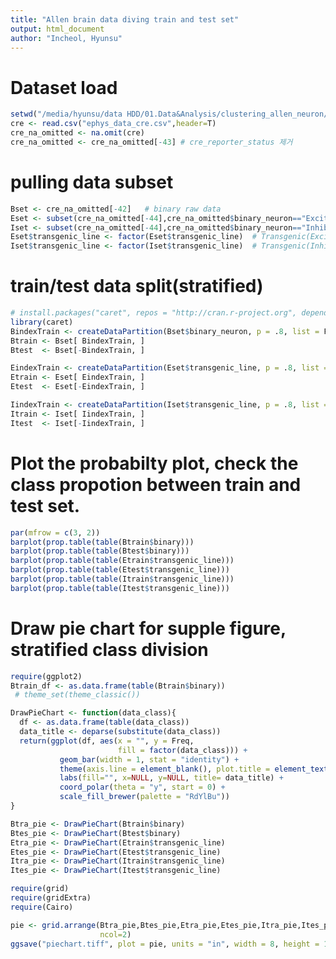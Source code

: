 ```yaml
---
title: "Allen brain data diving train and test set"
output: html_document
author: "Incheol, Hyunsu"
---
```


# Dataset load
```r
setwd("/media/hyunsu/data HDD/01.Data&Analysis/clustering_allen_neuron/Data_prep")
cre <- read.csv("ephys_data_cre.csv",header=T)
cre_na_omitted <- na.omit(cre)
cre_na_omitted <- cre_na_omitted[-43] # cre_reporter_status 제거
```

# pulling data subset
```r
Bset <- cre_na_omitted[-42]   # binary raw data
Eset <- subset(cre_na_omitted[-44],cre_na_omitted$binary_neuron=="Excitatory")
Iset <- subset(cre_na_omitted[-44],cre_na_omitted$binary_neuron=="Inhibitory")
Eset$transgenic_line <- factor(Eset$transgenic_line)  # Transgenic(Excitatory) raw data
Iset$transgenic_line <- factor(Iset$transgenic_line)  # Transgenic(Inhibitory) raw data
```

# train/test data split(stratified)
```r
# install.packages("caret", repos = "http://cran.r-project.org", dependencies = c("Depends", "Imports", "Suggests"))
library(caret)
BindexTrain <- createDataPartition(Bset$binary_neuron, p = .8, list = F)
Btrain <- Bset[ BindexTrain, ]
Btest  <- Bset[-BindexTrain, ]

EindexTrain <- createDataPartition(Eset$transgenic_line, p = .8, list = F)
Etrain <- Eset[ EindexTrain, ]
Etest  <- Eset[-EindexTrain, ]

IindexTrain <- createDataPartition(Iset$transgenic_line, p = .8, list = F)
Itrain <- Iset[ IindexTrain, ]
Itest  <- Iset[-IindexTrain, ]
```

# Plot the probabilty plot, check the class propotion between train and test set.
```r
par(mfrow = c(3, 2))
barplot(prop.table(table(Btrain$binary))) 
barplot(prop.table(table(Btest$binary))) 
barplot(prop.table(table(Etrain$transgenic_line))) 
barplot(prop.table(table(Etest$transgenic_line))) 
barplot(prop.table(table(Itrain$transgenic_line))) 
barplot(prop.table(table(Itest$transgenic_line))) 
```

# Draw pie chart for supple figure, stratified class division
```r
require(ggplot2)
Btrain_df <- as.data.frame(table(Btrain$binary))
 # theme_set(theme_classic())

DrawPieChart <- function(data_class){
  df <- as.data.frame(table(data_class))
  data_title <- deparse(substitute(data_class))
  return(ggplot(df, aes(x = "", y = Freq, 
                        fill = factor(data_class))) +
           geom_bar(width = 1, stat = "identity") +
           theme(axis.line = element_blank(), plot.title = element_text(hjust=0.5)) +
           labs(fill="", x=NULL, y=NULL, title= data_title) +
           coord_polar(theta = "y", start = 0) +
           scale_fill_brewer(palette = "RdYlBu"))
}

Btra_pie <- DrawPieChart(Btrain$binary)
Btes_pie <- DrawPieChart(Btest$binary)
Etra_pie <- DrawPieChart(Etrain$transgenic_line)
Etes_pie <- DrawPieChart(Etest$transgenic_line)
Itra_pie <- DrawPieChart(Itrain$transgenic_line)
Ites_pie <- DrawPieChart(Itest$transgenic_line)

require(grid)
require(gridExtra)
require(Cairo)

pie <- grid.arrange(Btra_pie,Btes_pie,Etra_pie,Etes_pie,Itra_pie,Ites_pie,
                    ncol=2)
ggsave("piechart.tiff", plot = pie, units = "in", width = 8, height = 12, dpi =300)
```


